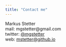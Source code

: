 ```yaml
---
title: "Contact me"
---
```


Markus Stetter   
mail: mgstetter@gmail.com  
twitter: [\@mgstetter](https://twitter.com/mgstetter)  
web: [mstetter@github.io](mstetter@github.io)  
